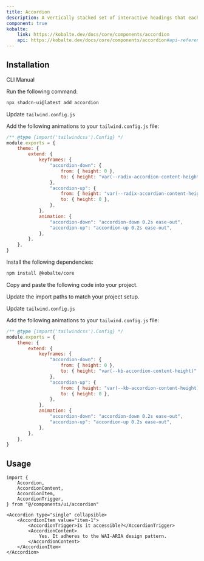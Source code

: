 ```yaml
---
title: Accordion
description: A vertically stacked set of interactive headings that each reveal a section of content.
component: true
kobalte:
    link: https://kobalte.dev/docs/core/components/accordion
    api: https://kobalte.dev/docs/core/components/accordion#api-reference
---
```


<ComponentPreview
    name="accordion-demo"
    class="[&_.preview>div]:sm:max-w-[70%]"
/>

## Installation

<Tabs defaultValue="manual">

<TabsList>
    <TabsTrigger value="cli" disabled>
        CLI
    </TabsTrigger>
    <TabsTrigger value="manual">Manual</TabsTrigger>
    <TabsIndicator class="bg-primary" />
</TabsList>

<TabsContent value="cli">

<Steps>

<Step>Run the following command:</Step>

```bash
npx shadcn-ui@latest add accordion
```

<Step>Update `tailwind.config.js`</Step>

Add the following animations to your `tailwind.config.js` file:

```js title="tailwind.config.js" {5-18}
/** @type {import('tailwindcss').Config} */
module.exports = {
    theme: {
        extend: {
            keyframes: {
                "accordion-down": {
                    from: { height: 0 },
                    to: { height: "var(--radix-accordion-content-height)" },
                },
                "accordion-up": {
                    from: { height: "var(--radix-accordion-content-height)" },
                    to: { height: 0 },
                },
            },
            animation: {
                "accordion-down": "accordion-down 0.2s ease-out",
                "accordion-up": "accordion-up 0.2s ease-out",
            },
        },
    },
}
```

</Steps>

</TabsContent>

<TabsContent value="manual">

<Steps>

<Step>Install the following dependencies:</Step>

```bash
npm install @kobalte/core
```

<Step>Copy and paste the following code into your project.</Step>

<ComponentSource name="accordion" />

<Step>Update the import paths to match your project setup.</Step>

<Step>Update `tailwind.config.js`</Step>

Add the following animations to your `tailwind.config.js` file:

```js title="tailwind.config.js" {5-18}
/** @type {import('tailwindcss').Config} */
module.exports = {
    theme: {
        extend: {
            keyframes: {
                "accordion-down": {
                    from: { height: 0 },
                    to: { height: "var(--kb-accordion-content-height)" },
                },
                "accordion-up": {
                    from: { height: "var(--kb-accordion-content-height)" },
                    to: { height: 0 },
                },
            },
            animation: {
                "accordion-down": "accordion-down 0.2s ease-out",
                "accordion-up": "accordion-up 0.2s ease-out",
            },
        },
    },
}
```

</Steps>

</TabsContent>

</Tabs>

## Usage

```tsx
import {
    Accordion,
    AccordionContent,
    AccordionItem,
    AccordionTrigger,
} from "@/components/ui/accordion"
```

```tsx
<Accordion type="single" collapsible>
    <AccordionItem value="item-1">
        <AccordionTrigger>Is it accessible?</AccordionTrigger>
        <AccordionContent>
            Yes. It adheres to the WAI-ARIA design pattern.
        </AccordionContent>
    </AccordionItem>
</Accordion>
```
